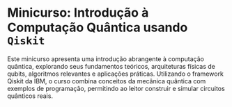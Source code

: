# Minicurso: Introdução à Computação Quântica usando `Qiskit`


Este minicurso apresenta uma introdução abrangente à computação quântica, explorando seus fundamentos teóricos, arquiteturas físicas de qubits, algoritmos relevantes e aplicações práticas. Utilizando o framework Qiskit da IBM, o curso combina conceitos da mecânica quântica com exemplos de programação, permitindo ao leitor construir e simular circuitos quânticos reais.